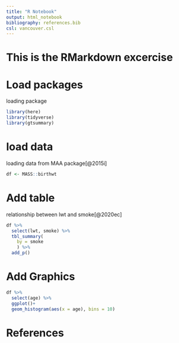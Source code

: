 ```yaml
---
title: "R Notebook"
output: html_notebook
bibliography: references.bib
csl: vancouver.csl
---
```


# This is the RMarkdown excercise

# Load packages

loading package

```r
library(here)
library(tidyverse)
library(gtsummary)
```

# load data

loading data from MAA package[@2015i]

```r
df <- MASS::birthwt
```

# Add table

relationship between lwt and smoke[@2020ec]

```r
df %>% 
  select(lwt, smoke) %>% 
  tbl_summary(
    by = smoke
    ) %>% 
  add_p()
```

# Add Graphics

```r
df %>% 
  select(age) %>% 
  ggplot()+
  geom_histogram(aes(x = age), bins = 10)
```
# References
